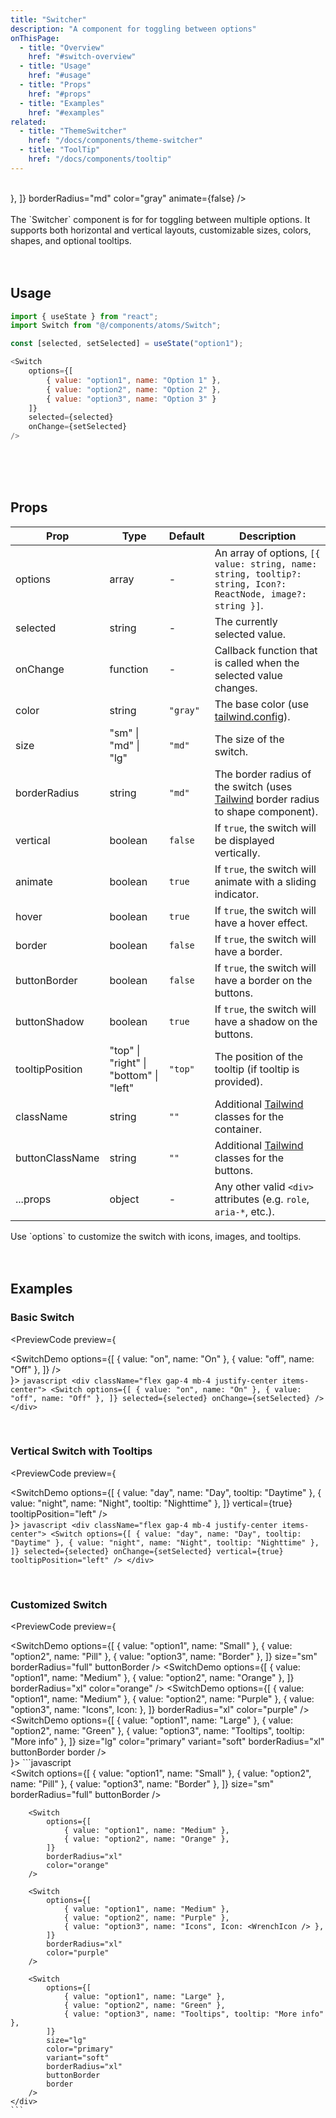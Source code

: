 ```yaml
---
title: "Switcher"
description: "A component for toggling between options"
onThisPage:
  - title: "Overview"
    href: "#switch-overview"
  - title: "Usage"
    href: "#usage"
  - title: "Props"
    href: "#props"
  - title: "Examples"
    href: "#examples"
related:
  - title: "ThemeSwitcher"
    href: "/docs/components/theme-switcher"
  - title: "ToolTip"
    href: "/docs/components/tooltip"
---
```


<div id="switch-overview" />

<br/>

<div className="flex flex-col gap-4 mb-4 justify-center items-center">
    <SwitchDemo
        options={[
            { value: "option1", name: "Small" },
            { value: "option2", name: "Animation" },
            { value: "option3", name: "Border" },
        ]}
        size="sm"
        borderRadius="full"
        buttonBorder
    />
    <SwitchDemo
        options={[
            { value: "option1", name: "Medium" },
            { value: "option2", name: "Hover me", tooltip: "Tooltip" },
            { value: "option3", name: "Icons", Icon: <WrenchIcon /> },
        ]}
        borderRadius="md"
        color="gray"
        animate={false}
    />
    <SwitchDemo
        options={[
            { value: "option1", name: "Large" },
            { value: "option2", name: "Green" },
            { value: "option3", name: "Tooltips", tooltip: "More info" },
        ]}
        size="lg"
        color="green"
        borderRadius="xl"
        buttonBorder
        border
    />
</div>

<br/>

<div>
    The `Switcher` component is for for toggling between multiple options. It supports both horizontal and vertical layouts,
    customizable sizes, colors, shapes, and optional tooltips.
</div>

<br/>
<br/>
<Divider />

<div id="usage" />

## Usage

```javascript
import { useState } from "react";
import Switch from "@/components/atoms/Switch";

const [selected, setSelected] = useState("option1");

<Switch
    options={[
        { value: "option1", name: "Option 1" },
        { value: "option2", name: "Option 2" },
        { value: "option3", name: "Option 3" }
    ]}
    selected={selected}
    onChange={setSelected}
/>
```

<br/>
<br/>
<br/>
<Divider />

<div id="props" />

## Props

| **Prop**        | **Type**                               | **Default** | **Description**                                                                                                                 |
|-----------------|----------------------------------------|-------------|---------------------------------------------------------------------------------------------------------------------------------|
| options         | array                                  | -           | An array of options, `[{ value: string, name: string, tooltip?: string, Icon?: ReactNode, image?: string }]`.                   |
| selected        | string                                 | -           | The currently selected value.                                                                                                   |
| onChange        | function                               | -           | Callback function that is called when the selected value changes.                                                               |
| color           | string                                 | `"gray"`    | The base color (use [tailwind.config](/docs/tutorials/config)).                                                                 |
| size            | "sm" \| "md" \| "lg"                   | `"md"`      | The size of the switch.                                                                                                         |
| borderRadius    | string                                 | `"md"`      | The border radius of the switch (uses [Tailwind](https://tailwindcss.com/docs/border-radius) border radius to shape component). |
| vertical        | boolean                                | `false`     | If `true`, the switch will be displayed vertically.                                                                             |
| animate         | boolean                                | `true`      | If `true`, the switch will animate with a sliding indicator.                                                                    |
| hover           | boolean                                | `true`      | If `true`, the switch will have a hover effect.                                                                                 |
| border          | boolean                                | `false`     | If `true`, the switch will have a border.                                                                                       |
| buttonBorder    | boolean                                | `false`     | If `true`, the switch will have a border on the buttons.                                                                        |
| buttonShadow    | boolean                                | `true`      | If `true`, the switch will have a shadow on the buttons.                                                                        |
| tooltipPosition | "top" \| "right" \| "bottom" \| "left" | `"top"`     | The position of the tooltip (if tooltip is provided).                                                                           |
| className       | string                                 | `""`        | Additional [Tailwind](https://tailwindcss.com) classes for the container.                                                       |
| buttonClassName | string                                 | `""`        | Additional [Tailwind](https://tailwindcss.com) classes for the buttons.                                                         |
| ...props        | object                                 | -           | Any other valid <code>&lt;div&gt;</code> attributes (e.g. `role`, `aria-*`, etc.).                                              |

<Callout>
    Use `options` to customize the switch with icons, images, and tooltips.
</Callout>

<br/>
<br/>
<br/>
<Divider />

<div id="examples" />

## Examples

### Basic Switch

<PreviewCode preview={
    <div className="flex gap-4 mb-4 justify-center items-center">
        <SwitchDemo
            options={[
                { value: "on", name: "On" },
                { value: "off", name: "Off" },
            ]}
        />
    </div>
}>
    ```javascript
    <div className="flex gap-4 mb-4 justify-center items-center">
        <Switch
            options={[
                { value: "on", name: "On" },
                { value: "off", name: "Off" },
            ]}
            selected={selected}
            onChange={setSelected}
        />
    </div>
    ```
</PreviewCode>

<br />

### Vertical Switch with Tooltips

<PreviewCode preview={
    <div className="flex gap-4 mb-4 justify-center items-center">
        <SwitchDemo
            options={[
                { value: "day", name: "Day", tooltip: "Daytime" },
                { value: "night", name: "Night", tooltip: "Nighttime" },
            ]}
            vertical={true}
            tooltipPosition="left"
        />
    </div>
}>
    ```javascript
    <div className="flex gap-4 mb-4 justify-center items-center">
        <Switch
            options={[
                { value: "day", name: "Day", tooltip: "Daytime" },
                { value: "night", name: "Night", tooltip: "Nighttime" },
            ]}
            selected={selected}
            onChange={setSelected}
            vertical={true}
            tooltipPosition="left"
        />
    </div>
    ```
</PreviewCode>

<br/>

### Customized Switch

<PreviewCode preview={
    <div className="flex flex-col gap-4 justify-center items-center">
        <SwitchDemo
            options={[
                { value: "option1", name: "Small" },
                { value: "option2", name: "Pill" },
                { value: "option3", name: "Border" },
            ]}
            size="sm"
            borderRadius="full"
            buttonBorder
        />
        <SwitchDemo
            options={[
                { value: "option1", name: "Medium" },
                { value: "option2", name: "Orange" },
            ]}
            borderRadius="xl"
            color="orange"
        />
        <SwitchDemo
            options={[
                { value: "option1", name: "Medium" },
                { value: "option2", name: "Purple" },
                { value: "option3", name: "Icons", Icon: <WrenchIcon /> },
            ]}
            borderRadius="xl"
            color="purple"
        />
        <SwitchDemo
            options={[
                { value: "option1", name: "Large" },
                { value: "option2", name: "Green" },
                { value: "option3", name: "Tooltips", tooltip: "More info" },
            ]}
            size="lg"
            color="primary"
            variant="soft"
            borderRadius="xl"
            buttonBorder
            border
        />
    </div>
}>
    ```javascript
    <div className="flex flex-col gap-4 justify-center items-center">
        <Switch
            options={[
                { value: "option1", name: "Small" },
                { value: "option2", name: "Pill" },
                { value: "option3", name: "Border" },
            ]}
            size="sm"
            borderRadius="full"
            buttonBorder
        />

        <Switch
            options={[
                { value: "option1", name: "Medium" },
                { value: "option2", name: "Orange" },
            ]}
            borderRadius="xl"
            color="orange"
        />

        <Switch
            options={[
                { value: "option1", name: "Medium" },
                { value: "option2", name: "Purple" },
                { value: "option3", name: "Icons", Icon: <WrenchIcon /> },
            ]}
            borderRadius="xl"
            color="purple"
        />

        <Switch
            options={[
                { value: "option1", name: "Large" },
                { value: "option2", name: "Green" },
                { value: "option3", name: "Tooltips", tooltip: "More info" },
            ]}
            size="lg"
            color="primary"
            variant="soft"
            borderRadius="xl"
            buttonBorder
            border
        />
    </div>
    ```
</PreviewCode>

<br />
<br />
<br />


